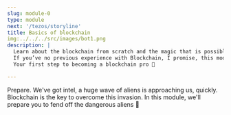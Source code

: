 ```yaml
---
slug: module-0
type: module
next: '/tezos/storyline'
title: Basics of blockchain
img:../../../src/images/bot1.png
description: |
  Learn about the blockchain from scratch and the magic that is possible with it. 
  If you’ve no previous experience with Blockchain, I promise, this module will blow your mind. 
  Your first step to becoming a blockchain pro 🚀

---
```

Prepare. We've got intel, a huge wave of aliens is approaching us, quickly. 
Blockchain is the key to overcome this invasion. In this module, we'll prepare you to fend off the dangerous aliens 🥶